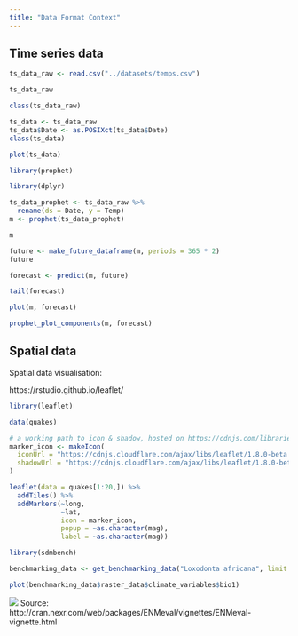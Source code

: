 ```yaml
---
title: "Data Format Context"
---
```


## Time series data

```r
ts_data_raw <- read.csv("../datasets/temps.csv")
```

```r
ts_data_raw
```

```r
class(ts_data_raw)
```


```r
ts_data <- ts_data_raw
ts_data$Date <- as.POSIXct(ts_data$Date)
class(ts_data)
```

```r
plot(ts_data)
```


```r
library(prophet)
```


```r
library(dplyr)

ts_data_prophet <- ts_data_raw %>%
  rename(ds = Date, y = Temp)
m <- prophet(ts_data_prophet)
```


```r
m
```


```r
future <- make_future_dataframe(m, periods = 365 * 2)
future
```


```r
forecast <- predict(m, future)
```

```r
tail(forecast)
```


```r
plot(m, forecast)
```

```r
prophet_plot_components(m, forecast)
```

## Spatial data

Spatial data visualisation:

https://rstudio.github.io/leaflet/

```r
library(leaflet)

data(quakes)

# a working path to icon & shadow, hosted on https://cdnjs.com/libraries/leaflet
marker_icon <- makeIcon(
  iconUrl = "https://cdnjs.cloudflare.com/ajax/libs/leaflet/1.8.0-beta.0/images/marker-icon.png",
  shadowUrl = "https://cdnjs.cloudflare.com/ajax/libs/leaflet/1.8.0-beta.0/images/marker-shadow.png",
)

leaflet(data = quakes[1:20,]) %>%
  addTiles() %>%
  addMarkers(~long,
             ~lat,
             icon = marker_icon,
             popup = ~as.character(mag),
             label = ~as.character(mag))
```


```r
library(sdmbench)

benchmarking_data <- get_benchmarking_data("Loxodonta africana", limit = 1200, climate_resolution = 10)
```


```r
plot(benchmarking_data$raster_data$climate_variables$bio1)
```

![](../misc/enmeval.png)
Source: http://cran.nexr.com/web/packages/ENMeval/vignettes/ENMeval-vignette.html